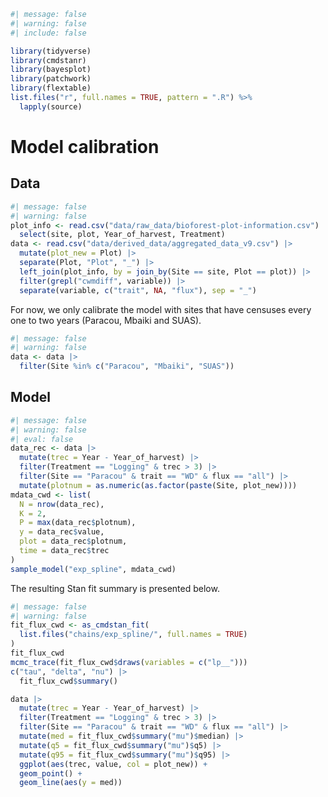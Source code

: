 ```r
#| message: false
#| warning: false
#| include: false

library(tidyverse)
library(cmdstanr)
library(bayesplot)
library(patchwork)
library(flextable)
list.files("r", full.names = TRUE, pattern = ".R") %>%
  lapply(source)
```

# Model calibration {.unnumbered}

## Data

```r
#| message: false
#| warning: false
plot_info <- read.csv("data/raw_data/bioforest-plot-information.csv") |>
  select(site, plot, Year_of_harvest, Treatment)
data <- read.csv("data/derived_data/aggregated_data_v9.csv") |>
  mutate(plot_new = Plot) |>
  separate(Plot, "Plot", "_") |>
  left_join(plot_info, by = join_by(Site == site, Plot == plot)) |>
  filter(grepl("cwmdiff", variable)) |>
  separate(variable, c("trait", NA, "flux"), sep = "_")
```

For now, we only calibrate the model with sites that have censuses every one to two years (Paracou, Mbaiki and SUAS).

```r
#| message: false
#| warning: false
data <- data |>
  filter(Site %in% c("Paracou", "Mbaiki", "SUAS"))
```

## Model

```r
#| message: false
#| warning: false
#| eval: false
data_rec <- data |>
  mutate(trec = Year - Year_of_harvest) |>
  filter(Treatment == "Logging" & trec > 3) |>
  filter(Site == "Paracou" & trait == "WD" & flux == "all") |>
  mutate(plotnum = as.numeric(as.factor(paste(Site, plot_new))))
mdata_cwd <- list(
  N = nrow(data_rec),
  K = 2,
  P = max(data_rec$plotnum),
  y = data_rec$value,
  plot = data_rec$plotnum,
  time = data_rec$trec
)
sample_model("exp_spline", mdata_cwd)
```

The resulting Stan fit summary is presented below.

```r
#| message: false
#| warning: false
fit_flux_cwd <- as_cmdstan_fit(
  list.files("chains/exp_spline/", full.names = TRUE)
)
fit_flux_cwd
mcmc_trace(fit_flux_cwd$draws(variables = c("lp__")))
c("tau", "delta", "nu") |>
  fit_flux_cwd$summary()
```

```r
data |>
  mutate(trec = Year - Year_of_harvest) |>
  filter(Treatment == "Logging" & trec > 3) |>
  filter(Site == "Paracou" & trait == "WD" & flux == "all") |>
  mutate(med = fit_flux_cwd$summary("mu")$median) |>
  mutate(q5 = fit_flux_cwd$summary("mu")$q5) |>
  mutate(q95 = fit_flux_cwd$summary("mu")$q95) |>
  ggplot(aes(trec, value, col = plot_new)) +
  geom_point() +
  geom_line(aes(y = med))
```

